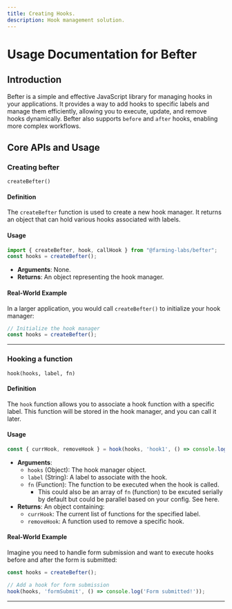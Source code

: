 ```yaml
---
title: Creating Hooks.
description: Hook management solution.
---
```




# Usage Documentation for Befter

## Introduction

Befter is a simple and effective JavaScript library for managing hooks in your applications. It provides a way to add hooks to specific labels and manage them efficiently, allowing you to execute, update, and remove hooks dynamically. Befter also supports `before` and `after` hooks, enabling more complex workflows.

## Core APIs and Usage

### Creating befter

`createBefter()`

#### Definition

The `createBefter` function is used to create a new hook manager. It returns an object that can hold various hooks associated with labels.

#### Usage

```javascript
import { createBefter, hook, callHook } from "@farming-labs/befter";
const hooks = createBefter();
```

- **Arguments**: None.
- **Returns**: An object representing the hook manager.

#### Real-World Example

In a larger application, you would call `createBefter()` to initialize your hook manager:

```javascript
// Initialize the hook manager
const hooks = createBefter();
```

---

### Hooking a function

`hook(hooks, label, fn)`

#### Definition

The `hook` function allows you to associate a hook function with a specific label. This function will be stored in the hook manager, and you can call it later.

#### Usage

```javascript
const { currHook, removeHook } = hook(hooks, 'hook1', () => console.log('This is a hook'));
```

- **Arguments**:
  - `hooks` (Object): The hook manager object.
  - `label` (String): A label to associate with the hook.
  - `fn` (Function): The function to be executed when the hook is called.
      - This could also be an array of `fn` (function) to be excuted serially by default but could be parallel based on your config. See here.
- **Returns**: An object containing:
  - `currHook`: The current list of functions for the specified label.
  - `removeHook`: A function used to remove a specific hook.

#### Real-World Example

Imagine you need to handle form submission and want to execute hooks before and after the form is submitted:

```javascript
const hooks = createBefter();

// Add a hook for form submission
hook(hooks, 'formSubmit', () => console.log('Form submitted!'));
```

---
